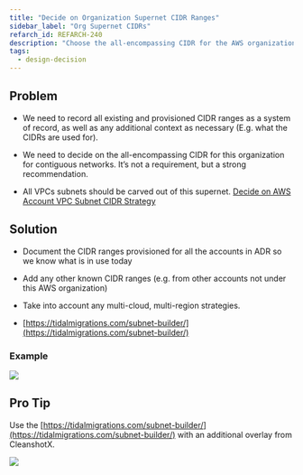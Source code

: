 ```yaml
---
title: "Decide on Organization Supernet CIDR Ranges"
sidebar_label: "Org Supernet CIDRs"
refarch_id: REFARCH-240
description: "Choose the all-encompassing CIDR for the AWS organization"
tags:
  - design-decision
---
```



## Problem

- We need to record all existing and provisioned CIDR ranges as a system of record, as well as any additional context as
  necessary (E.g. what the CIDRs are used for).

- We need to decide on the all-encompassing CIDR for this organization for contiguous networks. It’s not a requirement,
  but a strong recommendation.

- All VPCs subnets should be carved out of this supernet.
  [Decide on AWS Account VPC Subnet CIDR Strategy](/layers/network/design-decisions/decide-on-aws-account-vpc-subnet-cidr-strategy)

## Solution

- Document the CIDR ranges provisioned for all the accounts in ADR so we know what is in use today

- Add any other known CIDR ranges (e.g. from other accounts not under this AWS organization)

- Take into account any multi-cloud, multi-region strategies.

- [https://tidalmigrations.com/subnet-builder/](https://tidalmigrations.com/subnet-builder/)

### Example

<img src="/assets/refarch/e8e9b129-c0b7-4723-a1c6-bf5e5811eb6c-media-blob-url-true-id-66a8" />

## Pro Tip

Use the [https://tidalmigrations.com/subnet-builder/](https://tidalmigrations.com/subnet-builder/) with an additional
overlay from CleanshotX.

<img src="/assets/refarch/image-20211025-172520.png" />
